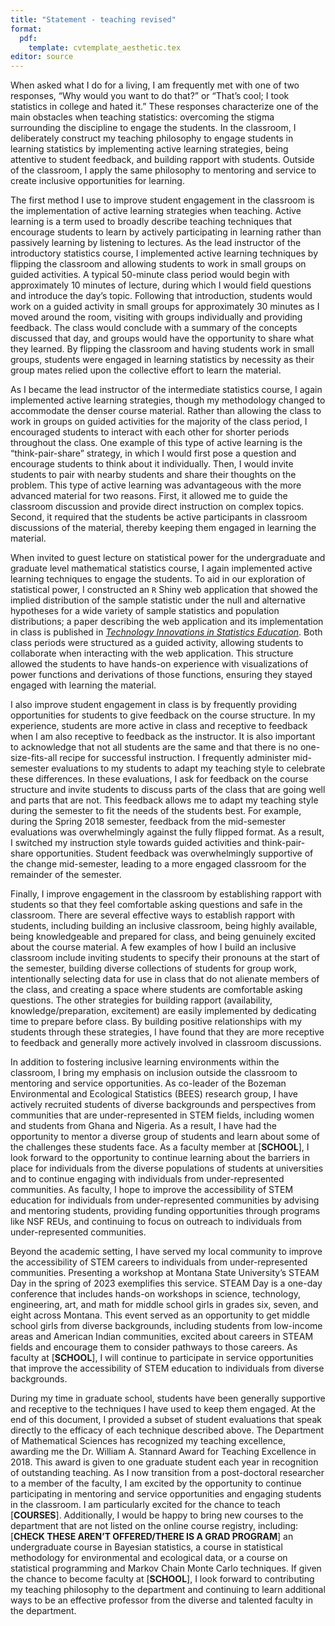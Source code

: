 ```yaml
---
title: "Statement - teaching revised"
format: 
  pdf:
    template: cvtemplate_aesthetic.tex
editor: source
---
```

<!-- advice: https://crlt.umich.edu/sites/default/files/resource_files/CRLT_no23.pdf -->

\begin{flushright}
Christian Stratton

\href{mailto:christianstratton@montana.edu}{christianstratton@montana.edu}
\end{flushright}

\header{Teaching statement}
\vspace*{2mm}

When asked what I do for a living, I am frequently met with one of two responses, "Why would you want to do that?" or "That’s cool; I took statistics in college and hated it." These responses characterize one of the main obstacles when teaching statistics: overcoming the stigma surrounding the discipline to engage the students. In the classroom, I deliberately construct my teaching philosophy to engage students in learning statistics by implementing active learning strategies, being attentive to student feedback, and building rapport with students. Outside of the classroom, I apply the same philosophy to mentoring and service to create inclusive opportunities for learning.

\vspace*{2mm}

The first method I use to improve student engagement in the classroom is the implementation of active learning strategies when teaching. Active learning is a term used to broadly describe teaching techniques that encourage students to learn by actively participating in learning rather than passively learning by listening to lectures. As the lead instructor of the introductory statistics course, I implemented active learning techniques by flipping the classroom and allowing students to work in small groups on guided activities. A typical 50-minute class period would begin with approximately 10 minutes of lecture, during which I would field questions and introduce the day’s topic. Following that introduction, students would work on a guided activity in small groups for approximately 30 minutes as I moved around the room, visiting with groups individually and providing feedback. The class would conclude with a summary of the concepts discussed that day, and groups would have the opportunity to share what they learned. By flipping the classroom and having students work in small groups, students were engaged in learning statistics by necessity as their group mates relied upon the collective effort to learn the material.

\vspace*{2mm}

As I became the lead instructor of the intermediate statistics course, I again implemented active learning strategies, though my methodology changed to accommodate the denser course material. Rather than allowing the class to work in groups on guided activities for the majority of the class period, I encouraged students to interact with each other for shorter periods throughout the class. One example of this type of active learning is the “think-pair-share” strategy, in which I would first pose a question and encourage students to think about it individually. Then, I would invite students to pair with nearby students and share their thoughts on the problem. This type of active learning was advantageous with the more advanced material for two reasons. First, it allowed me to guide the classroom discussion and provide direct instruction on complex topics. Second, it required that the students be active participants in classroom discussions of the material, thereby keeping them engaged in learning the material.

\vspace*{2mm}

When invited to guest lecture on statistical power for the undergraduate and graduate level mathematical statistics course, I again implemented active learning techniques to engage the students. To aid in our exploration of statistical power, I constructed an `R` Shiny web application that showed the implied distribution of the sample statistic under the null and alternative hypotheses for a wide variety of sample statistics and population distributions; a paper describing the web application and its implementation in class is published in [*Technology Innovations in Statistics Education*](https://doi.org/10.5070/T513146468). Both class periods were structured as a guided activity, allowing students to collaborate when interacting with the web application. This structure allowed the students to have hands-on experience with visualizations of power functions and derivations of those functions, ensuring they stayed engaged with learning the material.

\vspace*{2mm}

I also improve student engagement in class is by frequently providing opportunities for students to give feedback on the course structure. In my experience, students are more active in class and receptive to feedback when I am also receptive to feedback as the instructor. It is also important to acknowledge that not all students are the same and that there is no one-size-fits-all recipe for successful instruction. I frequently administer mid-semester evaluations to my students to adapt my teaching style to celebrate these differences. In these evaluations, I ask for feedback on the course structure and invite students to discuss parts of the class that are going well and parts that are not. This feedback allows me to adapt my teaching style during the semester to fit the needs of the students best. For example, during the Spring 2018 semester, feedback from the mid-semester evaluations was overwhelmingly against the fully flipped format. As a result, I switched my instruction style towards guided activities and think-pair-share opportunities. Student feedback was overwhelmingly supportive of the change mid-semester, leading to a more engaged classroom for the remainder of the semester.

\vspace*{2mm}

Finally, I improve engagement in the classroom by establishing rapport with students so that they feel comfortable asking questions and safe in the classroom. There are several effective ways to establish rapport with students, including building an inclusive classroom, being highly available, being knowledgeable and prepared for class, and being genuinely excited about the course material. A few examples of how I build an inclusive classroom include inviting students to specify their pronouns at the start of the semester, building diverse collections of students for group work, intentionally selecting data for use in class that do not alienate members of the class, and creating a space where students are comfortable asking questions. The other strategies for building rapport (availability, knowledge/preparation, excitement) are easily implemented by dedicating time to prepare before class. By building positive relationships with my students through these strategies, I have found that they are more receptive to feedback and generally more actively involved in classroom discussions.

\vspace*{2mm}

In addition to fostering inclusive learning environments within the classroom, I bring my emphasis on inclusion outside the classroom to mentoring and service opportunities. As co-leader of the Bozeman Environmental and Ecological Statistics (BEES) research group, I have actively recruited students of diverse backgrounds and perspectives from communities that are under-represented in STEM fields, including women and students from Ghana and Nigeria. As a result, I have had the opportunity to mentor a diverse group of students and learn about some of the challenges these students face. As a faculty member at [**SCHOOL**], I look forward to the opportunity to continue learning about the barriers in place for individuals from the diverse populations of students at universities and to continue engaging with individuals from under-represented communities. As faculty, I hope to improve the accessibility of STEM education for individuals from under-represented communities by advising and mentoring students, providing funding opportunities through programs like NSF REUs, and continuing to focus on outreach to individuals from under-represented communities.

\vspace*{2mm}

Beyond the academic setting, I have served my local community to improve the accessibility of STEM careers to individuals from under-represented communities. Presenting a workshop at Montana State University's STEAM Day in the spring of 2023 exemplifies this service. STEAM Day is a one-day conference that includes hands-on workshops in science, technology, engineering, art, and math for middle school girls in grades six, seven, and eight across Montana. This event served as an opportunity to get middle school girls from diverse backgrounds, including students from low-income areas and American Indian communities, excited about careers in STEAM fields and encourage them to consider pathways to those careers. As faculty at [**SCHOOL**], I will continue to participate in service opportunities that improve the accessibility of STEM education to individuals from diverse backgrounds. 

\vspace*{2mm}

During my time in graduate school, students have been generally supportive and receptive to the techniques I have used to keep them engaged. At the end of this document, I provided a subset of student evaluations that speak directly to the efficacy of each technique described above. The Department of Mathematical Sciences has recognized my teaching excellence, awarding me the Dr. William A. Stannard Award for Teaching Excellence in 2018. This award is given to one graduate student each year in recognition of outstanding teaching. As I now transition from a post-doctoral researcher to a member of the faculty, I am excited by the opportunity to continue participating in mentoring and service opportunities and engaging students in the classroom. I am particularly excited for the chance to teach [**COURSES**]. Additionally, I would be happy to bring new courses to the department that are not listed on the online course registry, including: [**CHECK THESE AREN’T OFFERED/THERE IS A GRAD PROGRAM**] an undergraduate course in Bayesian statistics, a course in statistical methodology for environmental and ecological data, or a course on statistical programming and Markov Chain Monte Carlo techniques. If given the chance to become faculty at [**SCHOOL**], I look forward to contributing my teaching philosophy to the department and continuing to learn additional ways to be an effective professor from the diverse and talented faculty in the department.

\newpage

\header{Student evaluations in support of previous claims}

\vspace*{2mm}

\emph{Comments on the flipped classroom format}

\begin{itemize}
\item I like the format, and how he taught the course. Was helpful and explained concepts clearly.
\item The format was good and Christian always seemed to know what he was talking about.
\item Group work made class fun and easy to ask for help.
\end{itemize}

\vspace*{2mm}

\emph{Comments on building rapport with availability, preparation, and knowledge and excitement about the material}

\begin{itemize}
\item Christian did a fantastic job of teaching this class. Mastery of course material was obvious, but he tried hard to stimulate one's interest for statistics. He was always available for assistance as well. Thanks for an awesome semester Christian, I really enjoyed this class, which is saying something because I don't really like math at all. You're a great teacher, keep it up.
\item Christian was a very kind and caring instructor. He was always available and willing to help everyone. Overall was great to work with. 
\item Professor seemed excited about stats so class was not boring. Professor always available when help was needed. Thanks!
\item Amazing teacher! He was very helpful + responsive to any questions we had throughout the semester. Christian is definitely an asset to the MSU stats department. 
\item Mr. Stratton is a great instructor. He is extremely helpful and clear in his presentations. He gives excellent and timely feedback and obviously puts a lot of effort into teaching this course. 
\item Great instructor for this course, he knew his material very well and knew how to teach it to us. He went out of his way to make reviews and prepare us for homework and tests. Really enjoyed learnings stats from him and would recommend him to my peers taking 216 in the future. Put in a lot of effort and was always helpful and understanding.
\item I appreciate your knowledge of the material and your willingness to help anytime.
\item Christian is a great teacher who clearly loves stats and is very concerned with students understanding of the material. 
\item I don't quite like stats, but I didn't hate coming to class because Christian was always excited to be there and made a difficult subject learnable by breaking it up into bite size pieces.
\item You genuinely cared about all of us and our understanding of statistics. You were enthusiastic (even when we weren't) and you went above and beyond for us even when you didn't have to. You have been the best TA I've had so far in my college career. It was a pleasure to learn statistics from you Christian!
\item Christan was one of the best teachers I've ever had. He was always available and actually was very helpful. He never made me feel stupid for asking a questions, which I've never had with a teacher before. He understood statistics very well and knew how to teach it to make sense. I would not have an A in stats if Christian wasn't my teacher.
\item Instructor was awesome, very educated in the subject. Knows how to adapt to your learning style to make it easier for you to understand the subject at hand. Would love to take another class taught by this instructor!
\end{itemize}

\emph{Comments on receptiveness to feedback from the Spring 2018 semester}

\begin{itemize}
\item The change in the way the class was taught at the end of the semester worked much better
\item Class went well. Breaking activities into group work and coming back together as a class was okay. Working as a class went better.
\item Didn't learn that much from the group work but when taught up front/asked for help things become more clear.
\item I thought that the course was very well known and explained well, I liked the flexibility you had with what teaching methods worked better. Overall, a good stats TA.
\end{itemize}

